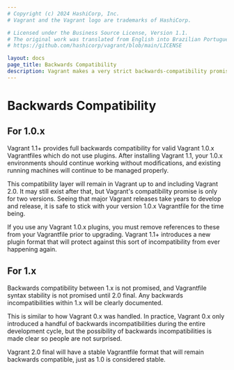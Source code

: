 ```yaml
---
# Copyright (c) 2024 HashiCorp, Inc.
# Vagrant and the Vagrant logo are trademarks of HashiCorp.

# Licensed under the Business Source License, Version 1.1.
# The original work was translated from English into Brazilian Portuguese.
# https://github.com/hashicorp/vagrant/blob/main/LICENSE

layout: docs
page_title: Backwards Compatibility
description: Vagrant makes a very strict backwards-compatibility promise.
---
```


# Backwards Compatibility

## For 1.0.x

Vagrant 1.1+ provides full backwards compatibility for valid Vagrant 1.0.x
Vagrantfiles which do not use plugins. After installing Vagrant 1.1, your 1.0.x
environments should continue working without modifications, and existing running
machines will continue to be managed properly.

This compatibility layer will remain in Vagrant up to and including Vagrant 2.0.
It may still exist after that, but Vagrant's compatibility promise is only for
two versions. Seeing that major Vagrant releases take years to develop and
release, it is safe to stick with your version 1.0.x Vagrantfile for the
time being.

If you use any Vagrant 1.0.x plugins, you must remove references to these from
your Vagrantfile prior to upgrading. Vagrant 1.1+ introduces a new plugin
format that will protect against this sort of incompatibility from ever
happening again.

## For 1.x

Backwards compatibility between 1.x is not promised, and Vagrantfile
syntax stability is not promised until 2.0 final. Any backwards
incompatibilities within 1.x will be clearly documented.

This is similar to how Vagrant 0.x was handled. In practice, Vagrant 0.x
only introduced a handful of backwards incompatibilities during the entire
development cycle, but the possibility of backwards incompatibilities
is made clear so people are not surprised.

Vagrant 2.0 final will have a stable Vagrantfile format that will
remain backwards compatible, just as 1.0 is considered stable.
